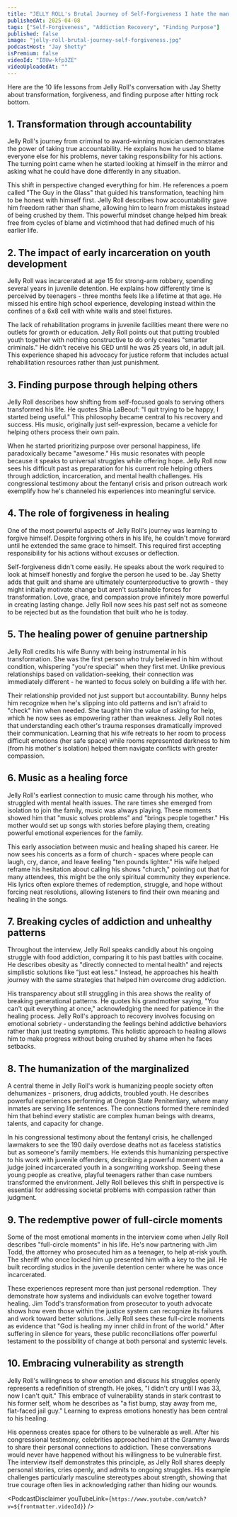 ```yaml
---
title: "JELLY ROLL's Brutal Journey of Self-Forgiveness I hate the man I used to be..."
publishedAt: 2025-04-08
tags: ["Self-Forgiveness", "Addiction Recovery", "Finding Purpose"]
published: false
image: "jelly-roll-brutal-journey-self-forgiveness.jpg"
podcastHost: "Jay Shetty"
isPremium: false
videoId: "I8Uw-kfp3ZE"
videoUploadedAt: ""
---
```



<PodcastSummaryPageLayout frontmatter={frontmatter}>

Here are the 10 life lessons from Jelly Roll's conversation with Jay Shetty about transformation, forgiveness, and finding purpose after hitting rock bottom.

## 1. Transformation through accountability

Jelly Roll's journey from criminal to award-winning musician demonstrates the power of taking true accountability. He explains how he used to blame everyone else for his problems, never taking responsibility for his actions. The turning point came when he started looking at himself in the mirror and asking what he could have done differently in any situation.

This shift in perspective changed everything for him. He references a poem called "The Guy in the Glass" that guided his transformation, teaching him to be honest with himself first. Jelly Roll describes how accountability gave him freedom rather than shame, allowing him to learn from mistakes instead of being crushed by them. This powerful mindset change helped him break free from cycles of blame and victimhood that had defined much of his earlier life.

## 2. The impact of early incarceration on youth development

Jelly Roll was incarcerated at age 15 for strong-arm robbery, spending several years in juvenile detention. He explains how differently time is perceived by teenagers - three months feels like a lifetime at that age. He missed his entire high school experience, developing instead within the confines of a 6x8 cell with white walls and steel fixtures.

The lack of rehabilitation programs in juvenile facilities meant there were no outlets for growth or education. Jelly Roll points out that putting troubled youth together with nothing constructive to do only creates "smarter criminals." He didn't receive his GED until he was 25 years old, in adult jail. This experience shaped his advocacy for justice reform that includes actual rehabilitation resources rather than just punishment.

## 3. Finding purpose through helping others

Jelly Roll describes how shifting from self-focused goals to serving others transformed his life. He quotes Shia LaBeouf: "I quit trying to be happy, I started being useful." This philosophy became central to his recovery and success. His music, originally just self-expression, became a vehicle for helping others process their own pain.

When he started prioritizing purpose over personal happiness, life paradoxically became "awesome." His music resonates with people because it speaks to universal struggles while offering hope. Jelly Roll now sees his difficult past as preparation for his current role helping others through addiction, incarceration, and mental health challenges. His congressional testimony about the fentanyl crisis and prison outreach work exemplify how he's channeled his experiences into meaningful service.

## 4. The role of forgiveness in healing

One of the most powerful aspects of Jelly Roll's journey was learning to forgive himself. Despite forgiving others in his life, he couldn't move forward until he extended the same grace to himself. This required first accepting responsibility for his actions without excuses or deflection.

Self-forgiveness didn't come easily. He speaks about the work required to look at himself honestly and forgive the person he used to be. Jay Shetty adds that guilt and shame are ultimately counterproductive to growth - they might initially motivate change but aren't sustainable forces for transformation. Love, grace, and compassion prove infinitely more powerful in creating lasting change. Jelly Roll now sees his past self not as someone to be rejected but as the foundation that built who he is today.

## 5. The healing power of genuine partnership

Jelly Roll credits his wife Bunny with being instrumental in his transformation. She was the first person who truly believed in him without condition, whispering "you're special" when they first met. Unlike previous relationships based on validation-seeking, their connection was immediately different - he wanted to focus solely on building a life with her.

Their relationship provided not just support but accountability. Bunny helps him recognize when he's slipping into old patterns and isn't afraid to "check" him when needed. She taught him the value of asking for help, which he now sees as empowering rather than weakness. Jelly Roll notes that understanding each other's trauma responses dramatically improved their communication. Learning that his wife retreats to her room to process difficult emotions (her safe space) while rooms represented darkness to him (from his mother's isolation) helped them navigate conflicts with greater compassion.

## 6. Music as a healing force

Jelly Roll's earliest connection to music came through his mother, who struggled with mental health issues. The rare times she emerged from isolation to join the family, music was always playing. These moments showed him that "music solves problems" and "brings people together." His mother would set up songs with stories before playing them, creating powerful emotional experiences for the family.

This early association between music and healing shaped his career. He now sees his concerts as a form of church - spaces where people can laugh, cry, dance, and leave feeling "ten pounds lighter." His wife helped reframe his hesitation about calling his shows "church," pointing out that for many attendees, this might be the only spiritual community they experience. His lyrics often explore themes of redemption, struggle, and hope without forcing neat resolutions, allowing listeners to find their own meaning and healing in the songs.

## 7. Breaking cycles of addiction and unhealthy patterns

Throughout the interview, Jelly Roll speaks candidly about his ongoing struggle with food addiction, comparing it to his past battles with cocaine. He describes obesity as "directly connected to mental health" and rejects simplistic solutions like "just eat less." Instead, he approaches his health journey with the same strategies that helped him overcome drug addiction.

His transparency about still struggling in this area shows the reality of breaking generational patterns. He quotes his grandmother saying, "You can't quit everything at once," acknowledging the need for patience in the healing process. Jelly Roll's approach to recovery involves focusing on emotional sobriety - understanding the feelings behind addictive behaviors rather than just treating symptoms. This holistic approach to healing allows him to make progress without being crushed by shame when he faces setbacks.

## 8. The humanization of the marginalized

A central theme in Jelly Roll's work is humanizing people society often dehumanizes - prisoners, drug addicts, troubled youth. He describes powerful experiences performing at Oregon State Penitentiary, where many inmates are serving life sentences. The connections formed there reminded him that behind every statistic are complex human beings with dreams, talents, and capacity for change.

In his congressional testimony about the fentanyl crisis, he challenged lawmakers to see the 190 daily overdose deaths not as faceless statistics but as someone's family members. He extends this humanizing perspective to his work with juvenile offenders, describing a powerful moment when a judge joined incarcerated youth in a songwriting workshop. Seeing these young people as creative, playful teenagers rather than case numbers transformed the environment. Jelly Roll believes this shift in perspective is essential for addressing societal problems with compassion rather than judgment.

## 9. The redemptive power of full-circle moments

Some of the most emotional moments in the interview come when Jelly Roll describes "full-circle moments" in his life. He's now partnering with Jim Todd, the attorney who prosecuted him as a teenager, to help at-risk youth. The sheriff who once locked him up presented him with a key to the jail. He built recording studios in the juvenile detention center where he was once incarcerated.

These experiences represent more than just personal redemption. They demonstrate how systems and individuals can evolve together toward healing. Jim Todd's transformation from prosecutor to youth advocate shows how even those within the justice system can recognize its failures and work toward better solutions. Jelly Roll sees these full-circle moments as evidence that "God is healing my inner child in front of the world." After suffering in silence for years, these public reconciliations offer powerful testament to the possibility of change at both personal and systemic levels.

## 10. Embracing vulnerability as strength

Jelly Roll's willingness to show emotion and discuss his struggles openly represents a redefinition of strength. He jokes, "I didn't cry until I was 33, now I can't quit." This embrace of vulnerability stands in stark contrast to his former self, whom he describes as "a fist bump, stay away from me, flat-faced jail guy." Learning to express emotions honestly has been central to his healing.

His openness creates space for others to be vulnerable as well. After his congressional testimony, celebrities approached him at the Grammy Awards to share their personal connections to addiction. These conversations would never have happened without his willingness to be vulnerable first. The interview itself demonstrates this principle, as Jelly Roll shares deeply personal stories, cries openly, and admits to ongoing struggles. His example challenges particularly masculine stereotypes about strength, showing that true courage often lies in acknowledging rather than hiding our wounds.

<PodcastDisclaimer
  youTubeLink={`https://www.youtube.com/watch?v=${frontmatter.videoId}`}
/>

</PodcastSummaryPageLayout>
